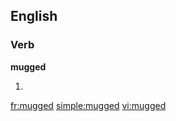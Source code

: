 ==English==

===Verb===
'''mugged'''

# {{past of|mug}}

[[fr:mugged]]
[[simple:mugged]]
[[vi:mugged]]